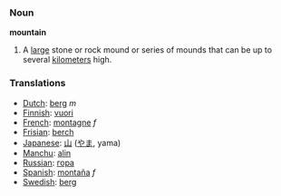=== Noun ===

'''mountain'''

#A [[large]] stone or rock mound or series of mounds that can be up to several [[kilometer]]s high.

===Translations===
*[[Dutch]]: [[berg]] ''m''
*[[Finnish]]: [[vuori]]
*[[French]]: [[montagne]] ''f''
*[[Frisian]]: [[berch]]
*[[Japanese]]: [[山]] ([[やま]], yama)
*[[Manchu]]: [[alin]]
*[[Russian]]: [[гора]]
*[[Spanish]]: [[montaña]] ''f''
*[[Swedish]]: [[berg]]